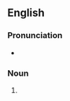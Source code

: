 {{also|abat-voix}}
==English==

===Pronunciation===
* {{a|US}} {{IPA|/ɑ.ˌbɑv.wɑ/|lang=en}}

===Noun===
{{en-noun|abatvoix}}

# {{alternative form of|abat-voix|lang=en}}
